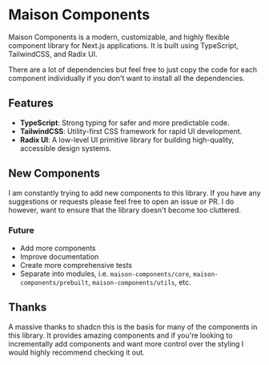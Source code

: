 
<Meta title="Information/Introduction" />

# Maison Components

Maison Components is a modern, customizable, and highly flexible component library for Next.js applications. It is built using TypeScript, TailwindCSS, and Radix UI.

There are a lot of dependencies but feel free to just copy the code for each component individually if you don't want to install all the dependencies.

## Features

- **TypeScript**: Strong typing for safer and more predictable code.
- **TailwindCSS**: Utility-first CSS framework for rapid UI development.
- **Radix UI**: A low-level UI primitive library for building high-quality, accessible design systems.

## New Components

I am constantly trying to add new components to this library. If you have any suggestions or requests please feel free to open an issue or PR. I do however, want to ensure that the library doesn't become too cluttered.

### Future

- Add more components
- Improve documentation
- Create more comprehensive tests
- Separate into modules, i.e. `maison-components/core`, `maison-components/prebuilt`, `maison-components/utils`, etc.

## Thanks

A massive thanks to shadcn this is the basis for many of the components in this library. It provides amazing components and if you're looking to incrementally add components and want more control over the styling I would highly recommend checking it out.
